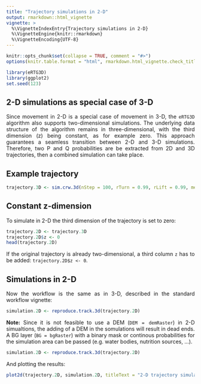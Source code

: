 ```yaml
---
title: "Trajectory simulations in 2-D"
output: rmarkdown::html_vignette
vignette: >
  %\VignetteIndexEntry{Trajectory simulations in 2-D}
  %\VignetteEngine{knitr::rmarkdown}
  %\VignetteEncoding{UTF-8}
---
```

<style>
body {
text-align: justify}
</style>
```r
knitr::opts_chunk$set(collapse = TRUE, comment = "#>")
options(knitr.table.format = "html", rmarkdown.html_vignette.check_title = FALSE)

library(eRTG3D)
library(ggplot2)
set.seed(123)
```

## 2-D simulations as special case of 3-D
Since movement in 2-D is a special case of movement in 3-D, the `eRTG3D` algorithm also supports two-dimensional simulations. The underlying data structure of the algorithm remains in three-dimensional, with the third dimension (z) being constant, as for example zero. This approach guarantees a seamless transition between 2-D and 3-D simulations. Therefore, two P and Q probabilities are be extracted from 2D and 3D trajectories, then a combined simulation can take place.

## Example trajectory
```r
trajectory.3D <- sim.crw.3d(nStep = 100, rTurn = 0.99, rLift = 0.99, meanStep = 0.1)
```

## Constant z-dimension
To simulate in 2-D the third dimension of the trajectory is set to zero:

```r
trajectory.2D <- trajectory.3D
trajectory.2D$z <- 0
head(trajectory.2D)
```

If the original trajectory is already two-dimensional, a third column `z` has to be added: `trajectory.2D$z <- 0`. 

## Simulations in 2-D
Now the workflow is the same as in 3-D, described in the standard workflow vignette:

```r
simulation.2D <- reproduce.track.3d(trajectory.2D)
```

**Note:** Since it is not feasible to use a DEM (`DEM = demRaster`) in 2-D simualtions, the adding of a DEM in the somulations will result in dead ends. A BG layer (`BG = bgRaster`) with a binary mask or continous probabilities for the simulation area can be passed (e.g. water bodies, nutrition sources, ...).

```r
simulation.2D <- reproduce.track.3d(trajectory.2D)
```

And plotting the results:

```r
plot2d(trajectory.2D, simulation.2D, titleText = "2-D trajectory simulation")
```
